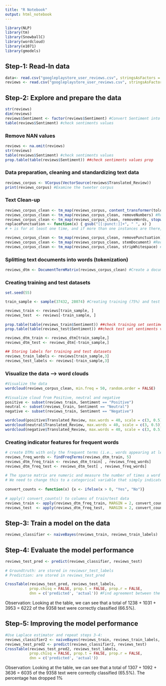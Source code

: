 ```yaml
---
title: "R Notebook"
output: html_notebook
---
```



```r
library(NLP)
library(tm)
library(SnowballC)
library(wordcloud)
library(e1071)
library(gmodels)
```
## Step-1: Read-In data 
```r
data<- read.csv("googleplaystore_user_reviews.csv", stringsAsFactors = FALSE)
reviews <- read.csv("googleplaystore_user_reviews.csv", stringsAsFactors = FALSE)
```
## Step-2: Explore and prepare the data 
```r
str(reviews)
dim(reviews)
reviews$Sentiment <- factor(reviews$Sentiment) #Convert Sentiment into factor
table(reviews$Sentiment) #check sentiments values
```

### Remove NAN values
```r
reviews <- na.omit(reviews)
str(reviews)
table(reviews$Sentiment) #check sentiments values
prop.table(table(reviews$Sentiment)) ##check sentiments values prop


```

### Data preparation, cleaning and standardizing text data
```r
reviews_corpus <- VCorpus(VectorSource(reviews$Translated_Review))
print(reviews_corpus) #Examine the tweeter corpus
```
### Text Clean-up	
```r
reviews_corpus_clean <- tm_map(reviews_corpus, content_transformer(tolower)) #All lower case characters
reviews_corpus_clean <- tm_map(reviews_corpus_clean, removeNumbers) #Remove numbers from the ewviewa 
reviews_corpus_clean <- tm_map(reviews_corpus_clean, removeWords, stopwords()) #Remove filler words such as to, and, but and or 
replacePunctuation <- function(x) { gsub("[[:punct:]]+", " ", x) }
# + is for at least one time, and if more than one instances are there, replace it with one only

reviews_corpus_clean <- tm_map(reviews_corpus_clean, removePunctuation) #Remove punctuation
reviews_corpus_clean <- tm_map(reviews_corpus_clean, stemDocument) #Reduce words to their root form in a process called stemming
reviews_corpus_clean <- tm_map(reviews_corpus_clean, stripWhitespace) #Remove additional white-space
```

### Splitting text documents into words (tokenization)
```r
reviews_dtm <- DocumentTermMatrix(reviews_corpus_clean) #Create a document-term sparse matrix
```

### Creating training and test datasets 
```r
set.seed(55)

train_sample <- sample(37432, 28074) #Creating training (75%) and test (25%) datasets

reviews_train <- reviews[train_sample, ]
reviews_test  <- reviews[-train_sample, ]
    
prop.table(table(reviews_train$Sentiment)) ##check training set sentiments values prop
prop.table(table(reviews_test$Sentiment)) ##check test set sentiments values prop

reviews_dtm_train <- reviews_dtm[train_sample,]
reviews_dtm_test <- reviews_dtm[-train_sample,]

## Storing labels for training and test datasets
reviews_train_labels <- reviews[train_sample,3]
reviews_test_labels <- reviews[-train_sample,3]
```

### Visualize the data -->  word clouds
```r
#Visualize the data 
wordcloud(reviews_corpus_clean, min.freq = 50, random.order = FALSE)
	
#Visualize cloud from Positive, neutral and negative 
positive <- subset(reviews_train, Sentiment == "Positive")
neutral <- subset(reviews_train, Sentiment == "Neutral")
negative <- subset(reviews_train, Sentiment == "Negative")

wordcloud(positive$Translated_Review, max.words = 40, scale = c(3, 0.5))
wordcloud(neutral$Translated_Review, max.words = 40, scale = c(3, 0.5))
wordcloud(negative$Translated_Review, max.words = 40, scale = c(3, 0.5))
```
### Creating indicator features for frequent words
```r

# create DTMs with only the frequent terms (i.e., words appearing at least 5 times)
reviews_freq_words <- findFreqTerms(reviews_dtm_train, 5)
reviews_dtm_freq_train <- reviews_dtm_train[ , reviews_freq_words]
reviews_dtm_freq_test <- reviews_dtm_test[ , reviews_freq_words]
	
# The sparse matrix are numeric and measure the number of times a word appears in a message. 
# We need to change this to a categorical variable that simply indicates yes or no depending on whether the word appears at all.
		
convert_counts <- function(x) {x <- ifelse(x > 0, "Yes", "No")}
	
# apply() convert_counts() to columns of train/test data
reviews_train <- apply(reviews_dtm_freq_train, MARGIN = 2, convert_counts)
reviews_test  <- apply(reviews_dtm_freq_test,  MARGIN = 2, convert_counts)
```

## Step-3: Train a model on the data 
```r
reviews_classifier <- naiveBayes(reviews_train, reviews_train_labels)
```

## Step-4: Evaluate the model performance
```r
reviews_test_pred <- predict(reviews_classifier, reviews_test)
 
# Groundtruth: are stored in reviewsr_test_labels
# Prediction: are stored in reviews_test_pred
```
 
```r
CrossTable(reviews_test_pred, reviews_test_labels,
           prop.chisq = FALSE, prop.t = FALSE, prop.r = FALSE,
           dnn = c('predicted', 'actual')) #Find agreement between the two vectors.
```
Observation: Looking at the table, we can see that a total of  1238 + 1031 + 3953 = 6222 of the 9358 text were correctly classified (66.5%).

## Step-5: Improving the model performance
```r
#Use Laplace estimator and repeat steps 3-4:
reviews_classifier2 <- naiveBayes(reviews_train, reviews_train_labels, laplace = 1)
reviews_test_pred2 <- predict(reviews_classifier2, reviews_test)
CrossTable(reviews_test_pred2, reviews_test_labels,
           prop.chisq = FALSE, prop.t = FALSE, prop.r = FALSE,
           dnn = c('predicted', 'actual'))
```
Observation: Looking at the table, we can see that a total of 1307 + 1092 + 3636 = 6035 of the 9358 text were correctly classified (65.5%).
The percentage has dropped 1%

